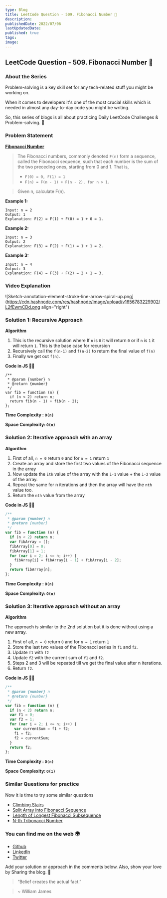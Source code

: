 ```yaml
---
type: Blog
title: LeetCode Question - 509. Fibonacci Number 🤪
description:
publishedDate: 2022/07/06
lastUpdatedDate:
published: true
tags:
image:
---
```


## LeetCode Question - 509. Fibonacci Number 🤪

### About the Series

Problem-solving is a key skill set for any tech-related stuff you might be working on.

When it comes to developers it's one of the most crucial skills which is needed in almost any day-to-day code you might be writing.

So, this series of blogs is all about practicing Daily LeetCode Challenges & Problem-solving. 🚀

### Problem Statement

[**Fibonacci Number**](https://leetcode.com/problems/fibonacci-number/)

> The Fibonacci numbers, commonly denoted `F(n)` form a sequence, called the Fibonacci sequence, such that each number is the sum of the two preceding ones, starting from 0 and 1. That is,
>
> - `F(0) = 0, F(1) = 1`
> - `F(n) = F(n - 1) + F(n - 2), for n > 1.`

> Given n, calculate F(n).

**Example 1:**

```
Input: n = 2
Output: 1
Explanation: F(2) = F(1) + F(0) = 1 + 0 = 1.
```

**Example 2:**

```
Input: n = 3
Output: 2
Explanation: F(3) = F(2) + F(1) = 1 + 1 = 2.
```

**Example 3:**

```
Input: n = 4
Output: 3
Explanation: F(4) = F(3) + F(2) = 2 + 1 = 3.
```

### Video Explanation

<YouTubeEmbed slugHash="a87elJk3ztU" />

![Sketch-annotation-element-stroke-line-arrow-spiral-up.png](https://cdn.hashnode.com/res/hashnode/image/upload/v1656783229902/L2fEwmCDd.png align="right")

### Solution 1: Recursive Approach

**Algorithm**

1. This is the recursive solution where If `n` is `0` it will return `0` or if `n` is `1` it will return `1`. This is the base case for recursion
2. Recursively call the `f(n-1)` and `f(n-2)` to return the final value of `f(n)`
3. Finally we get out `f(n)`.

**Code in JS 🧑‍💻**

```
/**
 * @param {number} n
 * @return {number}
 */
var fib = function (n) {
  if (n < 2) return n;
  return fib(n - 1) + fib(n - 2);
};
```

**Time Complexity : `O(n)`**

**Space Complexity: `O(n)`**

### Solution 2: Iterative approach with an array

**Algorithm**

1. First of all, `n = 0` return `0` and for `n = 1` return `1`
2. Create an array and store the first two values of the Fibonacci sequence in the array
3. Now update the `ith` value of the array with the `i-1` value + the `i-2` value of the array.
4. Repeat the same for n iterations and then the array will have the `nth` value too.
5. Return the `nth` value from the array

**Code in JS 🧑‍💻**

```js
/**
 * @param {number} n
 * @return {number}
 */
var fib = function (n) {
  if (n < 2) return n;
  var fibArray = [];
  fibArray[0] = 0;
  fibArray[1] = 1;
  for (var i = 2; i <= n; i++) {
    fibArray[i] = fibArray[i - 1] + fibArray[i - 2];
  }
  return fibArray[n];
};
```

**Time Complexity : `O(n)`**

**Space Complexity: `O(n)`**

### Solution 3: Iterative approach without an array

**Algorithm**

The approach is similar to the 2nd solution but it is done without using a new array.

1. First of all, `n = 0` return `0` and for `n = 1` return `1`
2. Store the last two values of the Fibonacci series in `f1` and `f2`.
3. Update `f1` with `f2`
4. Update `f2` with the current sum of `f1` and `f2`.
5. Steps 2 and 3 will be repeated till we get the final value after n iterations.
6. Return `f2`.

**Code in JS 🧑‍💻**

```js
/**
 * @param {number} n
 * @return {number}
 */
var fib = function (n) {
  if (n < 2) return n;
  var f1 = 0;
  var f2 = 1;
  for (var i = 2; i <= n; i++) {
    var currentSum = f1 + f2;
    f1 = f2;
    f2 = currentSum;
  }
  return f2;
};
```

**Time Complexity : `O(n)`**

**Space Complexity: `O(1)`**

### Similar Questions for practice

Now it is time to try some similar questions

- [Climbing Stairs](https://leetcode.com/problems/climbing-stairs/)
- [Split Array into Fibonacci Sequence](https://leetcode.com/problems/split-array-into-fibonacci-sequence/)
- [Length of Longest Fibonacci Subsequence](https://leetcode.com/problems/length-of-longest-fibonacci-subsequence/)
- [N-th Tribonacci Number](https://leetcode.com/problems/n-th-tribonacci-number/)

### You can find me on the web 🌍

- [Github](https://github.com/Souravdey777)
- [LinkedIn](https://www.linkedin.com/in/souravdey777)
- [Twitter](https://twitter.com/Souravdey777)

Add your solution or approach in the comments below. Also, show your love by Sharing the blog. 🤗

> “Belief creates the actual fact.”

> ~ William James
